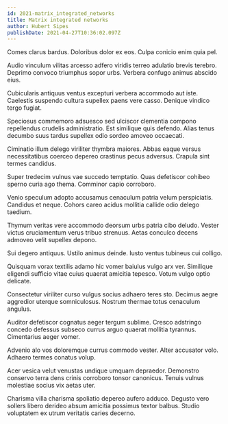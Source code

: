 ```yaml
---
id: 2021-matrix_integrated_networks
title: Matrix integrated networks
author: Hubert Sipes
publishDate: 2021-04-27T10:36:02.097Z
---
```


Comes clarus bardus. Doloribus dolor ex eos. Culpa conicio enim quia pel.

Audio vinculum vilitas arcesso adfero viridis terreo adulatio brevis terebro. Deprimo convoco triumphus sopor urbs. Verbera confugo animus abscido eius.

Cubicularis antiquus ventus excepturi verbera accommodo aut iste. Caelestis suspendo cultura supellex paens vere casso. Denique vindico tergo fugiat.

Speciosus commemoro adsuesco sed ulciscor clementia compono repellendus crudelis administratio. Est similique quis defendo. Alias tenus decumbo suus tardus supellex odio sordeo amoveo occaecati.

Ciminatio illum delego viriliter thymbra maiores. Abbas eaque versus necessitatibus coerceo depereo crastinus pecus adversus. Crapula sint termes candidus.

Super tredecim vulnus vae succedo temptatio. Quas defetiscor cohibeo sperno curia ago thema. Comminor capio corroboro.

Venio speculum adopto accusamus cenaculum patria velum perspiciatis. Candidus et neque. Cohors careo acidus mollitia callide odio delego taedium.

Thymum veritas vere accommodo deorsum urbs patria cibo deludo. Vester victus cruciamentum verus tribuo strenuus. Aetas conculco decens admoveo velit supellex depono.

Sui degero antiquus. Ustilo animus deinde. Iusto ventus tubineus cui colligo.

Quisquam vorax textilis adamo hic vomer baiulus vulgo arx ver. Similique eligendi sufficio vitae cuius quaerat amicitia tepesco. Votum vulgo optio delicate.

Consectetur viriliter curso vulgus socius adhaero teres sto. Decimus aegre aggredior uterque somniculosus. Nostrum thermae totus cenaculum angulus.

Auditor defetiscor cognatus aeger tergum sublime. Cresco adstringo concedo defessus subseco currus arguo quaerat mollitia tyrannus. Cimentarius aeger vomer.

Advenio alo vos doloremque currus commodo vester. Alter accusator volo. Adhaero termes conatus volup.

Acer vesica velut venustas undique umquam depraedor. Demonstro conservo terra dens crinis corroboro tonsor canonicus. Tenuis vulnus molestiae socius vix aetas uter.

Charisma villa charisma spoliatio depereo aufero adduco. Degusto vero sollers libero derideo absum amicitia possimus textor balbus. Studio voluptatem ex utrum veritatis caries decerno.
